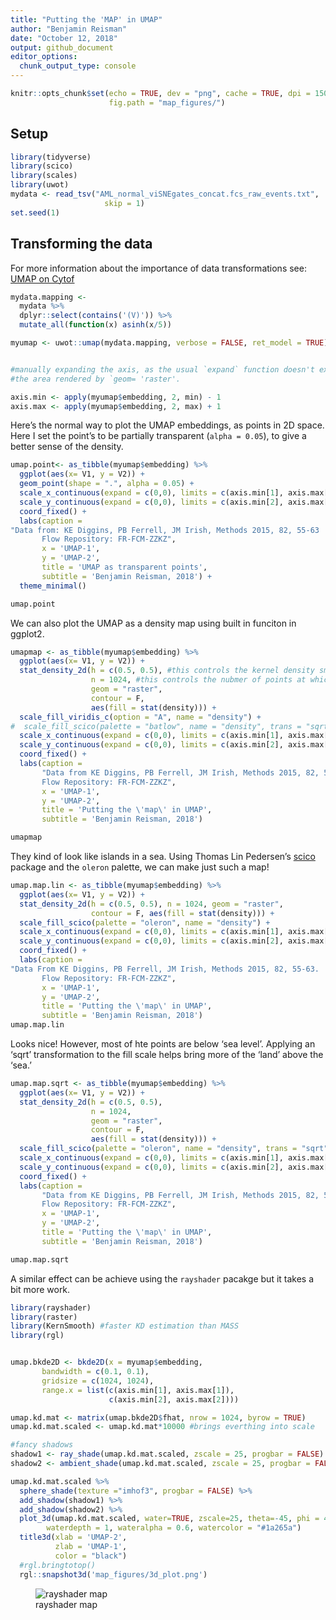 ```yaml
---
title: "Putting the 'MAP' in UMAP"
author: "Benjamin Reisman"
date: "October 12, 2018"
output: github_document
editor_options: 
  chunk_output_type: console
---
```


```r
knitr::opts_chunk$set(echo = TRUE, dev = "png", cache = TRUE, dpi = 150,
                      fig.path = "map_figures/")
```


## Setup
```r
library(tidyverse)
library(scico)
library(scales)
library(uwot)
mydata <- read_tsv("AML_normal_viSNEgates_concat.fcs_raw_events.txt", 
                     skip = 1)
set.seed(1)
```

## Transforming the data
For more information about the importance of data transformations see: [UMAP on Cytof](https://github.com/bjreisman/umap_cytof/blob/master/20181005_umap.md)
```r
mydata.mapping <- 
  mydata %>%
  dplyr::select(contains('(V)')) %>%
  mutate_all(function(x) asinh(x/5))
```


```r
myumap <- uwot::umap(mydata.mapping, verbose = FALSE, ret_model = TRUE)


#manually expanding the axis, as the usual `expand` function doesn't expand
#the area rendered by `geom= 'raster'.

axis.min <- apply(myumap$embedding, 2, min) - 1
axis.max <- apply(myumap$embedding, 2, max) + 1
```


Here's the normal way to plot the UMAP embeddings, as points in 2D space. Here I set the point's to be partially transparent (`alpha = 0.05`), to give a better sense of the density. 
```r
umap.point<- as_tibble(myumap$embedding) %>% 
  ggplot(aes(x= V1, y = V2)) + 
  geom_point(shape = ".", alpha = 0.05) + 
  scale_x_continuous(expand = c(0,0), limits = c(axis.min[1], axis.max[1])) + 
  scale_y_continuous(expand = c(0,0), limits = c(axis.min[2], axis.max[2])) + 
  coord_fixed() +
  labs(caption =
"Data from: KE Diggins, PB Ferrell, JM Irish, Methods 2015, 82, 55-63
       Flow Repository: FR-FCM-ZZKZ", 
       x = 'UMAP-1', 
       y = 'UMAP-2', 
       title = 'UMAP as transparent points',
       subtitle = 'Benjamin Reisman, 2018') + 
  theme_minimal()

umap.point

```


We can also plot the UMAP as a density map using built in funciton in ggplot2. 
```r

umapmap <- as_tibble(myumap$embedding) %>% 
  ggplot(aes(x= V1, y = V2)) + 
  stat_density_2d(h = c(0.5, 0.5), #this controls the kernel density smoothing, lower will bring out finer details
                  n = 1024, #this controls the nubmer of points at which the kd is calculated, higher is 'higher res' but slower
                  geom = "raster", 
                  contour = F,
                  aes(fill = stat(density))) + 
  scale_fill_viridis_c(option = "A", name = "density") + 
#  scale_fill_scico(palette = "batlow", name = "density", trans = "sqrt") + 
  scale_x_continuous(expand = c(0,0), limits = c(axis.min[1], axis.max[1])) + 
  scale_y_continuous(expand = c(0,0), limits = c(axis.min[2], axis.max[2])) + 
  coord_fixed() +
  labs(caption =
       "Data from KE Diggins, PB Ferrell, JM Irish, Methods 2015, 82, 55-63.
       Flow Repository: FR-FCM-ZZKZ", 
       x = 'UMAP-1', 
       y = 'UMAP-2', 
       title = 'Putting the \'map\' in UMAP', 
       subtitle = 'Benjamin Reisman, 2018')

umapmap
```

They kind of look like islands in a sea. Using Thomas Lin Pedersen's [scico](https://github.com/thomasp85/scico) package and the `oleron` palette, we can make just such a map!
```r

umap.map.lin <- as_tibble(myumap$embedding) %>% 
  ggplot(aes(x= V1, y = V2)) + 
  stat_density_2d(h = c(0.5, 0.5), n = 1024, geom = "raster", 
                  contour = F, aes(fill = stat(density))) + 
  scale_fill_scico(palette = "oleron", name = "density") + 
  scale_x_continuous(expand = c(0,0), limits = c(axis.min[1], axis.max[1])) + 
  scale_y_continuous(expand = c(0,0), limits = c(axis.min[2], axis.max[2])) + 
  coord_fixed() +
  labs(caption =
"Data From KE Diggins, PB Ferrell, JM Irish, Methods 2015, 82, 55-63.
       Flow Repository: FR-FCM-ZZKZ", 
       x = 'UMAP-1', 
       y = 'UMAP-2', 
       title = 'Putting the \'map\' in UMAP', 
       subtitle = 'Benjamin Reisman, 2018')
umap.map.lin
```


Looks nice! However, most of hte points are below 'sea level'. Applying an 'sqrt' transformation to the fill scale helps bring more of the 'land' above the 'sea.'
```r

umap.map.sqrt <- as_tibble(myumap$embedding) %>% 
  ggplot(aes(x= V1, y = V2)) + 
  stat_density_2d(h = c(0.5, 0.5),
                  n = 1024, 
                  geom = "raster", 
                  contour = F,
                  aes(fill = stat(density))) + 
  scale_fill_scico(palette = "oleron", name = "density", trans = "sqrt") + 
  scale_x_continuous(expand = c(0,0), limits = c(axis.min[1], axis.max[1])) + 
  scale_y_continuous(expand = c(0,0), limits = c(axis.min[2], axis.max[2])) + 
  coord_fixed() +
  labs(caption =
       "Data from KE Diggins, PB Ferrell, JM Irish, Methods 2015, 82, 55-63.
       Flow Repository: FR-FCM-ZZKZ", 
       x = 'UMAP-1', 
       y = 'UMAP-2', 
       title = 'Putting the \'map\' in UMAP', 
       subtitle = 'Benjamin Reisman, 2018')

umap.map.sqrt
```


A similar effect can be achieve using the `rayshader` pacakge but it takes a bit more work. 
```r
library(rayshader)
library(raster)
library(KernSmooth) #faster KD estimation than MASS
library(rgl)


umap.bkde2D <- bkde2D(x = myumap$embedding, 
       bandwidth = c(0.1, 0.1), 
       gridsize = c(1024, 1024), 
       range.x = list(c(axis.min[1], axis.max[1]),
                      c(axis.min[2], axis.max[2])))

umap.kd.mat <- matrix(umap.bkde2D$fhat, nrow = 1024, byrow = TRUE)
umap.kd.mat.scaled <- umap.kd.mat*10000 #brings everthing into scale

#fancy shadows
shadow1 <- ray_shade(umap.kd.mat.scaled, zscale = 25, progbar = FALSE)
shadow2 <- ambient_shade(umap.kd.mat.scaled, zscale = 25, progbar = FALSE)

umap.kd.mat.scaled %>%
  sphere_shade(texture ="imhof3", progbar = FALSE) %>%
  add_shadow(shadow1) %>%
  add_shadow(shadow2) %>%
  plot_3d(umap.kd.mat.scaled, water=TRUE, zscale=25, theta=-45, phi = 45,
        waterdepth = 1, wateralpha = 0.6, watercolor = "#1a265a")
  title3d(xlab = 'UMAP-2',
          zlab = 'UMAP-1',
          color = "black")
  #rgl.bringtotop()
  rgl::snapshot3d('map_figures/3d_plot.png')

```
![rayshader map](map_figures/3d_plot.png)
